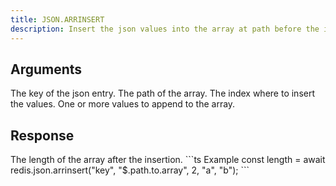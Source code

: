 ```yaml
---
title: JSON.ARRINSERT
description: Insert the json values into the array at path before the index (shifts to the right).
---
```


## Arguments

<ParamField body="key" type="string" required>
    The key of the json entry.
</ParamField>
<ParamField body="path" type="string" default="$">
    The path of the array.
</ParamField>

<ParamField body="index" type="integer" required>
   The index where to insert the values.
</ParamField>

<ParamField body="values" type="...TValue[]" required>
    One or more values to append to the array.
</ParamField>


## Response

<ResponseField type="integer" required>
  The length of the array after the insertion.
</ResponseField>

<RequestExample>
```ts Example
const length = await redis.json.arrinsert("key", "$.path.to.array", 2, "a", "b");
```
</RequestExample>
